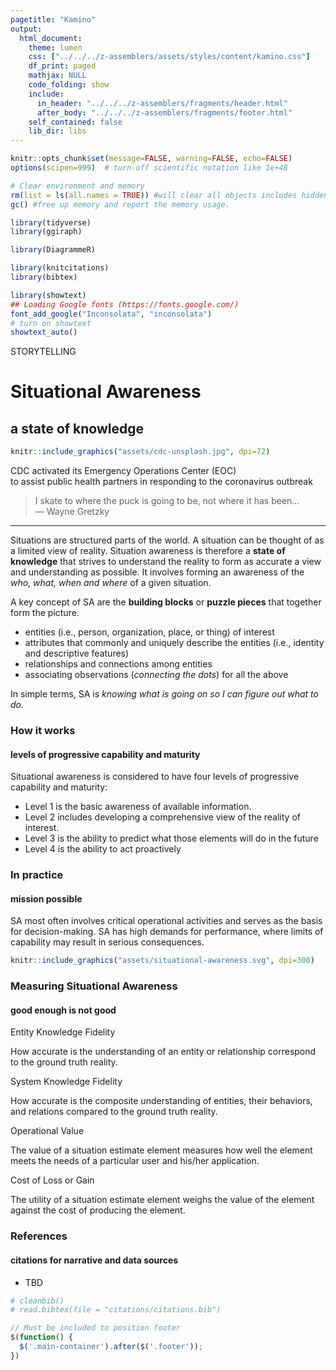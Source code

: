 ```yaml
---
pagetitle: "Kamino"
output: 
  html_document:
    theme: lumen
    css: ["../../../z-assemblers/assets/styles/content/kamino.css"]
    df_print: paged
    mathjax: NULL
    code_folding: show
    include:
      in_header: "../../../z-assemblers/fragments/header.html"
      after_body: "../../../z-assemblers/fragments/footer.html"
    self_contained: false
    lib_dir: libs
---
```


```r

knitr::opts_chunk$set(message=FALSE, warning=FALSE, echo=FALSE)
options(scipen=999)  # turn-off scientific notation like 1e+48

# Clear environment and memory
rm(list = ls(all.names = TRUE)) #will clear all objects includes hidden objects.
gc() #free up memory and report the memory usage.

library(tidyverse)
library(ggiraph)

library(DiagrammeR)

library(knitcitations)
library(bibtex)

library(showtext)
## Loading Google fonts (https://fonts.google.com/)
font_add_google("Inconsolata", "inconsolata")
# turn on showtext
showtext_auto()

```

<div class="activity">
STORYTELLING  
</div>

# Situational Awareness
## a state of knowledge


```r

knitr::include_graphics("assets/cdc-unsplash.jpg", dpi=72)

```

<div class="figure-text">CDC activated its Emergency Operations Center (EOC)<br>to assist public health partners in responding to the coronavirus outbreak</div>

> I skate to where the puck is going to be, not where it has been...\
--- Wayne Gretzky\

***

Situations are structured parts of the world. A situation can be thought of as a limited view of reality. Situation awareness is therefore a __state of knowledge__ that strives to understand the reality to form as accurate a view and understanding as possible.  It involves forming an awareness of the _who, what, when and where_ of a given situation.

A key concept of SA are the __building blocks__ or __puzzle pieces__ that together form the picture.

* entities  (i.e., person, organization, place, or thing) of interest
* attributes that commonly and uniquely describe the entities (i.e., identity and descriptive features)
* relationships and connections among entities
* associating observations (_connecting the dots_) for all the above

In simple terms, SA is _knowing what is going on so I can figure out what to do._

### How it works
#### levels of progressive capability and maturity

Situational awareness is considered to have four levels of progressive capability and maturity:

* Level 1 is the basic awareness of available information.
* Level 2 includes developing a comprehensive view of the reality of interest. 
* Level 3 is the ability to predict what those elements will do in the future
* Level 4 is the ability to act proactively

### In practice
#### mission possible

SA most often involves critical operational activities and serves as the basis for decision-making.  SA has high demands for performance, where limits of capability may result in serious consequences.

```r

knitr::include_graphics("assets/situational-awareness.svg", dpi=300)

```


### Measuring Situational Awareness
#### good enough is not good

Entity Knowledge Fidelity

How accurate is the understanding of an entity or relationship correspond to the ground truth reality.  

System Knowledge Fidelity

How accurate is the composite understanding of entities, their behaviors, and relations compared to the ground truth reality.  

Operational Value

The value of a situation estimate element measures how well the element meets the needs of a particular user and his/her application.  

Cost of Loss or Gain

The utility of a situation estimate element weighs the value of the element against the cost of producing the element.  


### References
#### citations for narrative and data sources

* TBD

```r

# cleanbib()
# read.bibtex(file = "citations/citations.bib")

```



```js

// Must be included to position footer
$(function() {
  $('.main-container').after($('.footer'));
})

```

